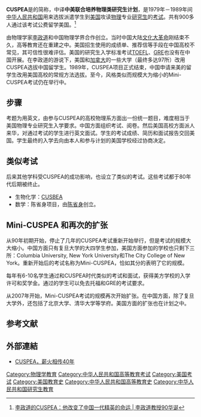 '''CUSPEA'''是{{lang|en|China-U.S. Physics Examination and Application}}的简称，中译'''中美联合培养物理类研究生计划'''，是1979年－1989年间[[中华人民共和国|中华人民共和国]]用来选拔派遣学生到[[美国|美国]]攻读[[物理|物理]]专业[[研究生|研究生]]的[[考试|考试]]。共有900多人通过该考试公费留学美国。<ref>[https://mp.weixin.qq.com/s/HmjAsXPcYLCr-FlwpNOQFA 李政道的CUSPEA：他改变了中国一代精英的命运 | 李政道教授90华诞]</ref>

由物理学家[[李政道|李政道]]和中国物理学界合作创立。当时中国大陆[[文化大革命|文化大革命]]刚结束不久，高等教育还在重建之中。美国招生使用的成绩单、推荐信等手段在中国高校不常见，其可信性很难评估。美国的研究生入学标准考试[[TOEFL|TOEFL]]、[[GRE|GRE]]也没有在中国开展。在李政道的游说下，美国和[[加拿大|加拿大]]的一些大学（最终多达97所）改用CUSPEA选拔中国留学生。1989年，CUSPEA项目正式结束，中国申请来美的留学生改用美国高校的常规方法选拔。至今，风格类似而规模大为缩小的Mini-CUSPEA考试仍在举行中。

== 步骤 ==
考题为用英文，由参与CUSPEA的高校物理系方面出一份统一题目，难度相当于美国物理专业研究生入学要求。中国方面组织考试、阅卷。然后美国高校方面派人来华，对通过考试的学生进行英文面试。学生的考试成绩、简历和面试报告交回美国。学生最终的入学去向由本人和参与计划的美国学校经过协商决定。

== 类似考试 ==
后来其他学科受CUSPEA的成功影响，也设立了类似的考试。这些考试都于80年代后期被终止。
*生物化学：[https://web.archive.org/web/20070310184745/http://www.bio.pku.edu.cn/cusbea/show.jsp?name=casbea CUSBEA]
*数学：陈省身项目，由[[陈省身|陈省身]]创立。

== Mini-CUSPEA 和再次的扩张 ==

从90年初期开始，停止了几年的CUSPEA考试重新开始举行，但是考试的规模大大缩小。中国方面只有复旦大学的大四学生参加，美国方面参加的学校也只剩下三所：Columbia University, New York University和The City College of New York。重新开始后的考试名称为Mini-CUSPEA，恰如其分的表明了它的规模。

每年有6-10名学生通过和CUSPEA时代类似的考试和面试，获得美方学校的入学许可和奖学金。通过的学生可以免去托福和GRE的考试要求。

从2007年开始，Mini-CUSPEA考试的规模再次开始扩张。在中国方面，除了复旦大学外，还包括了北京大学、清华大学等学府。美国方面的扩张也在计划之中。

== 参考文献 ==
{{Reflist}}
== 外部連結 ==
*[http://www.chisa.edu.cn/rmtlxyj/202001/t20200110_287408.html CUSPEA，薪火相传40年]

[[Category:物理学教育|Category:物理学教育]]
[[Category:中华人民共和国高等教育考试|Category:中华人民共和国高等教育考试]]
[[Category:美国考试|Category:美国考试]]
[[Category:美国教育史|Category:美国教育史]]
[[Category:中华人民共和国高等教育史|Category:中华人民共和国高等教育史]]
[[Category:中华人民共和国研究生教育|Category:中华人民共和国研究生教育]]